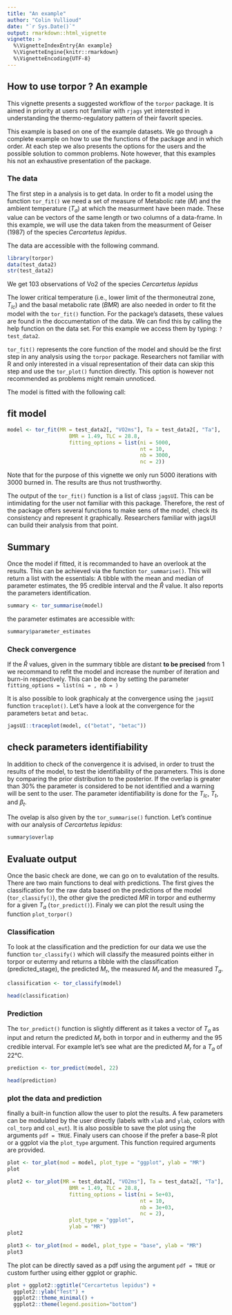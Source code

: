 ```yaml
---
title: "An example"
author: "Colin Vullioud"
date: "`r Sys.Date()`"
output: rmarkdown::html_vignette
vignette: >
  %\VignetteIndexEntry{An example}
  %\VignetteEngine{knitr::rmarkdown}
  %\VignetteEncoding{UTF-8}
---
```


## How to use torpor ? An example

This vignette presents a suggested workflow of the `torpor` package. It is aimed 
in priority at users not familiar with `rjags` yet interested in understanding 
the thermo-regulatory pattern of their favorit species. 

This example is based on one of the example datasets. We go through a complete 
example on how to use the functions of the package and in which 
order. At each step we also presents the options for the users and the possible 
solution to common problems. Note however, that this examples his not an exhaustive presentation
of the package. 


### The data 
The first step in a analysis is to get data. In order to fit a model using the
function `tor_fit()` we need a set of measure of Metabolic rate $(M)$ and 
the ambient temperature $(T_a)$ at which the measurment have been made. 
These value can be vectors of the same length or two columns of a data-frame. In this 
example, we will use the data taken from the measurment of Geiser (1987) of the 
species *Cercartetus lepidus*.

The data are accessible with the following command. 

```r
library(torpor)
data(test_data2) 
str(test_data2)
``` 
We get 103 observations of Vo2 of the species *Cercartetus lepidus*

The lower critical temperature (i.e., lower limit of the thermoneutral zone, $T_{lc}$) 
and the basal metabolic rate ($BMR$) are also needed in order to fit the model with 
the `tor_fit()` function. For the package's datasets, these values are found in 
the doccumentation of the data. We can find this by calling the help function on
the data set. For this example we access them by typing: `?test_data2`. 

`tor_fit()` represents the core function of the model and should be the first
step in any analysis using the `torpor` package. Researchers not familiar with 
R and only interested in a visual representation of their data can skip this 
step and use the `tor_plot()` function directly. This option is however not 
recommended as problems might remain unnoticed. 

The model is fitted with the following call: 

## fit model 
```r
model <- tor_fit(MR = test_data2[, "VO2ms"], Ta = test_data2[, "Ta"],
                    BMR = 1.49, TLC = 28.8,
                    fitting_options = list(ni = 5000,
                                           nt = 10,
                                           nb = 3000,
                                           nc = 2))
```

Note that for the purpose of this vignette we only run 5000 iterations with 3000 
burned in. The results are thus not trusthworthy.

The output of the `tor_fit()` function is a list of class `jagsUI`. This can be
intimidating for the user not familiar with this package. Therefore, the rest of the package offers
several functions to make sens of the model, check its consistency and represent it graphically. 
Researchers familiar with jagsUI can build their analysis from that point. 


## Summary

Once the model if fitted, it is recommanded to have an overlook at the results. 
This can be achieved via the function `tor_summarise()`. This will return a list with the essentials:
A tibble with the mean and median of parameter estimates, the 95 credible interval and the $\hat{R}$ value.
It also reports the parameters identification. 

```r
summary <- tor_summarise(model)
```

the parameter estimates are accessible with: 

```r
summary$parameter_estimates
```

### Check convergence
If the $\hat{R}$ values, given in the summary tibble are distant **to be precised** from 1 we recommand to refit the model and 
increase the number of iteration and burn-in respectively. This can be done by setting the 
parameter `fitting_options = list(ni = , nb = )`

It is also possible to look graphicaly at the convergence using the `jagsUI` 
function `traceplot()`. Let's have a look at the convergence for the parameters 
`betat` and `betac`. 

```r
jagsUI::traceplot(model, c("betat", "betac"))
```

## check parameters identifiability 
In addition to check of the convergence it is advised, in order to trust the 
results of the model, to test the identifiability of the parameters. This is done
by comparing the prior distribution to the posterior. If the overlap is greater 
than 30% the parameter is considered to be not identified and a warning will be 
sent to the user. The parameter identifiability is done for the $T_{lc}$, $T_t$, and 
$\beta_t$. 

The ovelap is also given by the `tor_summarise()` function. Let's continue with 
our analysis of *Cercartetus lepidus*: 

```r
summary$overlap
``` 

## Evaluate output 

Once the basic check are done, we can go on to evalutation of the results. There are 
two main functions to deal with predictions. The first gives the classification for
the raw data based on the predictions of the model (`tor_classify()`), the other 
give the predicted $MR$ in torpor and euthermy for a given $T_a$ (`tor_predict()`). 
Finaly we can plot the result using the function `plot_torpor()`


### Classification 

To look at the classification and the prediction for our data we use the function `tor_classify()`
which will classify the measured points either in torpor or eutermy and returns a 
tibble with the classification (predicted_stage), the predicted $M_r$, the measured $M_r$
and the measured $T_a$. 

```r
classification <- tor_classify(model)

head(classification)
```



### Prediction 
The `tor_predict()` function is slightly different as it takes a vector of $T_a$ 
as input and return the predicted $M_r$ both in torpor and in euthermy and the 95 credible interval. 
For example let's see what are the predicted $M_r$ for a $T_a$ of 22°C. 

```r
prediction <- tor_predict(model, 22)

head(prediction)
```

### plot the data and prediction

finally a built-in function allow the user to plot the results. A few parameters 
can be modulated by the user directly (labels with `xlab` and `ylab`, colors with `col_torp` and `col_eut`). 
It is also possible to save the plot using the arguments `pdf = TRUE`. Finaly users 
can choose if the prefer a base-R plot or a ggplot via the `plot_type` argument. This function 
required arguments are provided. 

```r
plot <- tor_plot(mod = model, plot_type = "ggplot", ylab = "MR")
plot 

plot2 <- tor_plot(MR = test_data2[, "VO2ms"], Ta = test_data2[, "Ta"],
                    BMR = 1.49, TLC = 28.8,
                    fitting_options = list(ni = 5e+03,
                                           nt = 10,
                                           nb = 3e+03,
                                           nc = 2), 
                    plot_type = "ggplot", 
                    ylab = "MR")
plot2

plot3 <- tor_plot(mod = model, plot_type = "base", ylab = "MR")
plot3


```


The plot can be directly saved as a pdf using the argument `pdf = TRUE` or custom
further using either ggplot or graphic. 


```r
plot + ggplot2::ggtitle("Cercartetus lepidus") +
  ggplot2::ylab("Test") +
  ggplot2::theme_minimal() +
  ggplot2::theme(legend.position="bottom")
```


